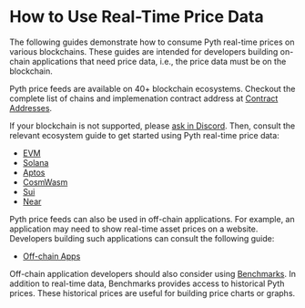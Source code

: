 # How to Use Real-Time Price Data

The following guides demonstrate how to consume Pyth real-time prices on various blockchains.
These guides are intended for developers building on-chain applications that need price data, i.e., the price data must
be on the blockchain.

Pyth price feeds are available on 40+ blockchain ecosystems.
Checkout the complete list of chains and implemenation contract address at [Contract Addresses](contract-addresses).

If your blockchain is not supported, please [ask in Discord](https://discord.gg/invite/PythNetwork).
Then, consult the relevant ecosystem guide to get started using Pyth real-time price data:

- [EVM](use-real-time-data/evm)
- [Solana](use-real-time-data/solana)
- [Aptos](use-real-time-data/aptos.md)
- [CosmWasm](use-real-time-data/cosmwasm.md)
- [Sui](use-real-time-data/sui.md)
- [Near](use-real-time-data/sui.md)

Pyth price feeds can also be used in off-chain applications.
For example, an application may need to show real-time asset prices on a website.
Developers building such applications can consult the following guide:

- [Off-chain Apps](use-real-time-data/off-chain.md)

Off-chain application developers should also consider using [Benchmarks](../benchmarks).
In addition to real-time data, Benchmarks provides access to historical Pyth prices.
These historical prices are useful for building price charts or graphs.
